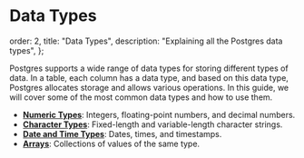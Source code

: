 # Data Types

  order: 2,
  title: "Data Types",
  description: "Explaining all the Postgres data types",
};

Postgres supports a wide range of data types for storing different types of data. In a table, each column has a data type,
and based on this data type, Postgres allocates storage and allows various operations. In this guide, we will cover some of the
most common data types and how to use them.

- [**Numeric Types**](datatype/numeric): Integers, floating-point numbers, and decimal numbers.
- [**Character Types**](datatype/character): Fixed-length and variable-length character strings.
- [**Date and Time Types**](datatype/date): Dates, times, and timestamps.
- [**Arrays**](datatype/arrays): Collections of values of the same type.
